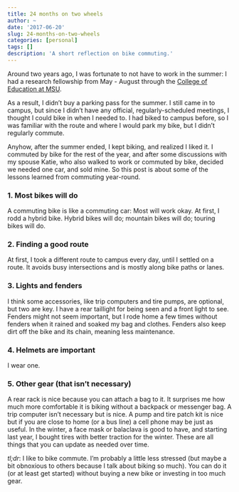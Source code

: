 ```yaml
---
title: 24 months on two wheels
author: ~
date: '2017-06-20'
slug: 24-months-on-two-wheels
categories: [personal]
tags: []
description: 'A short reflection on bike commuting.'
---
```


Around two years ago, I was fortunate to not have to work in the summer: I had a research fellowship from May - August through the [College of Education at MSU](http://education.msu.edu/).

As a result, I didn't buy a parking pass for the summer. I still came in to campus, but since I didn't have any official, regularly-scheduled meetings, I thought I could bike in when I needed to. I had biked to campus before, so I was familiar with the route and where I would park my bike, but I didn't regularly commute.

Anyhow, after the summer ended, I kept biking, and realized I liked it. I commuted by bike for the rest of the year, and after some discussions with my spouse Katie, who also walked to work or commuted by bike, decided we needed one car, and sold mine. So this post is about some of the lessons learned from commuting year-round.

### 1. Most bikes will do

A commuting bike is like a commuting car: Most will work okay. At first, I rodd a hybrid bike. Hybrid bikes will do; mountain bikes will do; touring bikes will do. 

### 2. Finding a good route

At first, I took a different route to campus every day, until I settled on a route. It avoids busy intersections and is mostly along bike paths or lanes.

### 3. Lights and fenders

I think some accessories, like trip computers and tire pumps, are optional, but two are key. I have a rear taillight for being seen and a front light to see. Fenders might not seem important, but I rode home a few times without fenders when it rained and soaked my bag and clothes. Fenders also keep dirt off the bike and its chain, meaning less maintenance.

### 4. Helmets are important

I wear one.

### 5. Other gear (that isn't necessary)

A rear rack is nice because you can attach a bag to it. It surprises me how much more comfortable it is biking without a backpack or messenger bag. A trip computer isn't necessary but is nice. A pump and tire patch kit is nice but if you are close to home (or a bus line) a cell phone may be just as useful. In the winter, a face mask or balaclava is good to have, and starting last year, I bought tires with better traction for the winter. These are all things that you can update as needed over time.

*tl;dr*: I like to bike commute. I'm probably a little less stressed (but maybe a bit obnoxious to others because I talk about biking so much). You can do it (or at least get started) without buying a new bike or investing in too much gear. 